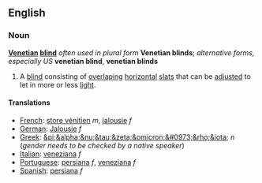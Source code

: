 ==English==

===Noun===

'''[[Venetian]] [[blind]]''' ''often used in plural form'' '''Venetian blinds'''; ''alternative forms, especially US'' '''venetian blind''', '''venetian blinds'''

#A [[blind]] consisting of [[overlaping]] [[horizontal]] [[slat]]s that can be [[adjust]]ed to let in more or less [[light]].

====Translations====

*[[French]]: [[store vénitien]] ''m'', [[jalousie]] ''f''
*[[German]]: [[Jalousie]] ''f''
*[[Greek]]: [[&pi;&alpha;&nu;&tau;&zeta;&omicron;&#0973;&rho;&iota;]] ''n'' (''gender needs to be checked by a native speaker'')
*[[Italian]]: [[veneziana]] ''f''
*[[Portuguese]]: [[persiana]] ''f'', [[veneziana]] ''f''
*[[Spanish]]: [[persiana]] ''f''